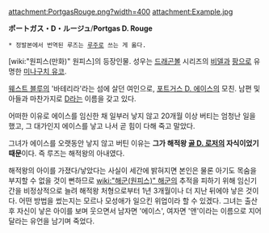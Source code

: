 attachment:PortgasRouge.png?width=400
attachment:Example.jpg

'''ポートガス・D・ルージュ'''/'''Portgas D. Rouge'''

 * 정발본에서 번역된 루즈는 [[루주]]로 쓰는 게 옳다.

[wiki:"원피스(만화)" 원피스]의 등장인물. 성우는 [[드래곤볼]] 시리즈의 [[비델]]과 [[팡]]으로 유명한 [[미나구치 유코]].

[[웨스트 블루]]의 '바테리라'라는 섬에 살던 여인으로, [[포트거스 D. 에이스]]의 모친. 남편 및 아들과 마찬가지로 [[D(원피스)|D]]라는 이름을 갖고 있다.

어떠한 이유로 에이스를 임신한 채 일부러 낳지 않고 20개월 이상 버티는 엄청난 일을 했고, 그 대가인지 에이스를 낳고 나서 곧 힘이 다해 죽고 말았다. 

그녀가 에이스를 오랫동안 낳지 않고 버틴 이유는 '''그가 해적왕 [[골 D. 로저]]의 자식이었기 때문'''이다. 즉 루즈는 해적왕의 아내였다.

해적왕의 아이를 가졌다/낳았다는 사실이 세간에 밝혀지면 본인은 물론 아기도 목숨을 부지할 수 없을 것이 뻔하므로 [[wiki:"해군(원피스)" 해군]]의 추적을 피하기 위해 임신기간을 비정상적으로 늘려 해적왕 처형으로부터 1년 3개월이나 더 지난 뒤에야 낳은 것이다. 어떤 방법을 썼는지는 모르나 모성애가 일으킨 위업이라 할 수 있겠다. 그녀는 출산 후 자신이 낳은 아이를 보며 웃으면서 남자면 '에이스', 여자면 '앤'이라는 이름으로 지어달라는 유언을 남기며 죽었다.
